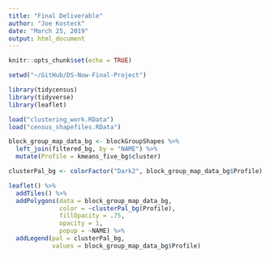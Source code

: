 ```yaml
---
title: "Final Deliverable"
author: "Joe Kosteck"
date: "March 25, 2019"
output: html_document
---
```


```r
knitr::opts_chunk$set(echo = TRUE)
```

```r
setwd("~/GitHub/DS-Now-Final-Project")

library(tidycensus)
library(tidyverse)
library(leaflet)

load("clustering_work.RData")
load("census_shapefiles.RData")
```

```r
block_group_map_data_bg <- blockGroupShapes %>%
  left_join(filtered_bg, by = "NAME") %>%
  mutate(Profile = kmeans_five_bg$cluster)

clusterPal_bg <- colorFactor("Dark2", block_group_map_data_bg$Profile)

leaflet() %>%
  addTiles() %>%
  addPolygons(data = block_group_map_data_bg,
              color = ~clusterPal_bg(Profile),
              fillOpacity = .75,
              opacity = 1,
              popup = ~NAME) %>%
  addLegend(pal = clusterPal_bg,
            values = block_group_map_data_bg$Profile)
```